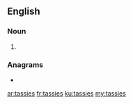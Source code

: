 ==English==

===Noun===
{{head|en|noun plural form}}

# {{plural of|tassie|lang=en}}

===Anagrams===
* {{l|en|siestas}}

[[ar:tassies]]
[[fr:tassies]]
[[ku:tassies]]
[[my:tassies]]